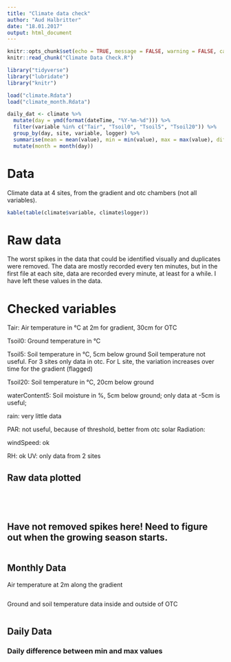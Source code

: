 ```yaml
---
title: "Climate data check"
author: "Aud Halbritter"
date: "18.01.2017"
output: html_document
---
```


```r
knitr::opts_chunk$set(echo = TRUE, message = FALSE, warning = FALSE, cache = TRUE)
knitr::read_chunk("Climate Data Check.R")

library("tidyverse")
library("lubridate")
library("knitr")

load("climate.Rdata")
load("climate_month.Rdata")

daily_dat <- climate %>% 
  mutate(day = ymd(format(dateTime, "%Y-%m-%d"))) %>%
  filter(variable %in% c("Tair", "Tsoil0", "Tsoil5", "Tsoil20")) %>% 
  group_by(day, site, variable, logger) %>% 
  summarise(mean = mean(value), min = min(value), max = max(value), diff = max - min) %>% 
  mutate(month = month(day))


```

# Data

Climate data at 4 sites, from the gradient and otc chambers (not all variables).

```r
kable(table(climate$variable, climate$logger))
```


# Raw data

The worst spikes in the data that could be identified visually and duplicates were removed. The data are mostly recorded every ten minutes, but in the first file at each site, data are recorded every minute, at least for a while. I have left these values in the data.


# Checked variables

Tair: Air temperature in °C at 2m for gradient, 30cm for OTC

Tsoil0: Ground temperature in °C

Tsoil5: Soil temperature in °C, 5cm below ground
Soil temperature not useful. For 3 sites only data in otc. For L site, the variation increases over time for the gradient (flagged)

Tsoil20: Soil temperature in °C, 20cm below ground

waterContent5: Soil moisture in %, 5cm below ground; only data at -5cm is useful; 

rain: very little data

PAR: not useful, because of threshold, better from otc
solar Radiation:

windSpeed: ok

RH: ok
UV: only data from 2 sites



## Raw data plotted

```r

```

```r

```

```r

```

```r

```

## Have not removed spikes here! Need to figure out when the growing season starts.
```r

```




## Monthly Data

Air temperature at 2m along the gradient
```r

```


Ground and soil temperature data inside and outside of OTC
```r

```



## Daily Data

### Daily difference between min and max values

```r

```
